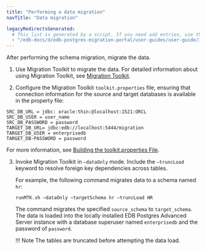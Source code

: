 ```yaml
---
title: "Performing a data migration"
navTitle: "Data migration"

legacyRedirectsGenerated:
  # This list is generated by a script. If you need add entries, use the `legacyRedirects` key.
  - "/edb-docs/d/edb-postgres-migration-portal/user-guides/user-guide/3.0.1/mp_data_migration.html"
---
```


<div id="mp_data_migration" class="registered_link"></div>

After performing the schema migration, migrate the data.

1.  Use Migration Toolkit to migrate the data. For detailed information about using Migration Toolkit, see [Migration Toolkit](/migration_toolkit/latest/).

2.  Configure the Migration Toolkit `toolkit.properties` file, ensuring that connection information for the source and target databases is available in the property file:

```text
SRC_DB_URL = jdbc: oracle:thin:@localhost:1521:ORCL
SRC_DB_USER = user_name
SRC_DB_PASSWORD = password
TARGET_DB_URL= jdbc:edb://localhost:5444/migration
TARGET_DB_USER = enterprisedb
TARGET_DB-PASSWORD = password
```

For more information, see [Building the toolkit.properties File](../../../migration_toolkit/latest/06_building_toolkit.properties_file).


3.  Invoke Migration Toolkit in `–dataOnly` mode. Include the `–truncLoad` keyword to resolve foreign key dependencies across tables.

    For example, the following command migrates data to a schema named `hr`:

    `runMTK.sh –dataOnly –targetSchema hr –truncLoad HR`

    The command migrates the specified `source_schema` to `target_schema`. The data is loaded into the locally installed EDB Postgres Advanced Server instance with a database superuser named `enterprisedb` and the password of `password`.

    !!! Note
        The tables are truncated before attempting the data load.
